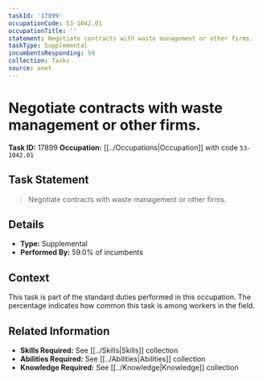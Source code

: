 ```yaml
---
taskId: '17899'
occupationCode: 53-1042.01
occupationTitle: ''
statement: Negotiate contracts with waste management or other firms.
taskType: Supplemental
incumbentsResponding: 59
collection: Tasks
source: onet
---
```

# Negotiate contracts with waste management or other firms.

**Task ID:** 17899
**Occupation:** [[../Occupations|Occupation]] with code `53-1042.01`

## Task Statement

> Negotiate contracts with waste management or other firms.

## Details

- **Type:** Supplemental
- **Performed By:** 59.0% of incumbents

## Context

This task is part of the standard duties performed in this occupation. The percentage indicates how common this task is among workers in the field.

## Related Information

- **Skills Required:** See [[../Skills|Skills]] collection
- **Abilities Required:** See [[../Abilities|Abilities]] collection
- **Knowledge Required:** See [[../Knowledge|Knowledge]] collection
